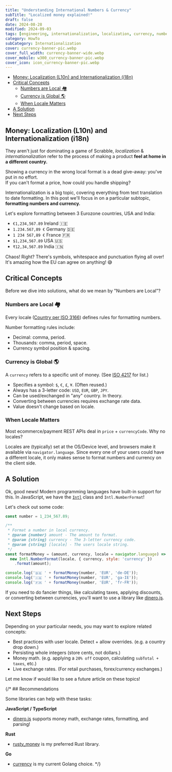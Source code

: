```yaml
---
title: "Understanding International Numbers & Currency"
subTitle: "Localized money explained!"
draft: false
date: 2024-08-28
modified: 2024-09-03
tags: [engineering, internationalization, localization, currency, numbers]
category: HowTo
subCategory: Internationalization
cover: currency-banner-pic.webp
cover_full_width: currency-banner-wide.webp
cover_mobile: w300_currency-banner-pic.webp
cover_icon: icon_currency-banner-pic.webp
---
```


- [Money: Localization (L10n) and Internationalization (i18n)](#money-localization-l10n-and-internationalization-i18n)
- [Critical Concepts](#critical-concepts)
  - [Numbers are Local 🏘️](#numbers-are-local-️)
  - [Currency is Global 🌎](#currency-is-global-️)
  - [When Locale Matters](#when-locale-matters)
- [A Solution](#a-solution)
- [Next Steps](#next-steps)

## Money: Localization (L10n) and Internationalization (i18n)

They aren't just for dominating a game of Scrabble, _localization_ & _internationalization_ refer to the process of making a product **feel at home in a different country.**

<p class="breakout quote">Showing a currency in the wrong local format is a dead give-away: you've put in no effort.<br/>If you can't format a price, how could you handle shipping?</p>

Internationalization is a big topic, covering everything from text translation to date formatting. In this post we'll focus in on a particular subtopic, **formatting numbers and currency.**

Let's explore formatting between 3 Eurozone countries, USA and India:

- `€1,234,567.89` Ireland 🇮🇪
- `1.234.567,89 €` Germany 🇩🇪
- `1 234 567,89 €` France 🇫🇷
- `$1,234,567.89` USA 🇺🇸
- `₹12,34,567.89` India 🇮🇳

Chaos! Right? There's symbols, whitespace and punctuation flying all over! It's amazing how the EU can agree on anything! 😅

## Critical Concepts

Before we dive into solutions, what do we mean by "Numbers are Local"?

### Numbers are Local 🏘️

Every locale ([Country per ISO 3166](https://en.wikipedia.org/wiki/List_of_ISO_3166_country_codes)) defines rules for formatting numbers.

Number formatting rules include:

- Decimal: comma, period.
- Thousands: comma, period, space.
- Currency symbol position & spacing.

### Currency is Global 🌎

A `currency` refers to a specific unit of money. (See [ISO 4217](https://en.wikipedia.org/wiki/ISO_4217#Active_codes_(list_one)) for list.)

- Specifies a symbol: `$`, `€`, `£`, `¥`. (Often reused.)
- Always has a 3-letter code: `USD`, `EUR`, `GBP`, `JPY`.
- Can be used/exchanged in "any" country. In theory.
- Converting between currencies requires exchange rate data.
- Value doesn't change based on locale.

### When Locale Matters

Most ecommerce/payment REST APIs deal in `price` + `currencyCode`. Why no locales?

Locales are (typically) set at the OS/Device level, and browsers make it available via `navigator.language`. Since every one of your users could have a different locale, it only makes sense to format numbers and currency on the client side.

## A Solution

Ok, good news! Modern programming languages have built-in support for this. In JavaScript, we have the [`Intl`](https://developer.mozilla.org/en-US/docs/Web/JavaScript/Reference/Global_Objects/Intl) class and `Intl.NumberFormat`!

Let's check out some code:

```javascript
const number = 1_234_567.89;

/**
 * Format a number in local currency.
 * @param {number} amount - The amount to format.
 * @param {string} currency - The 3-letter currency code.
 * @param {string} [locale] - The users locale string.
 */
const formatMoney = (amount, currency, locale = navigator.language) =>
  new Intl.NumberFormat(locale, { currency, style: 'currency' })
    .format(amount);

console.log('🇩🇪 ' + formatMoney(number, 'EUR', 'de-DE'));
console.log('🇮🇪 ' + formatMoney(number, 'EUR', 'ga-IE'));
console.log('🇫🇷 ' + formatMoney(number, 'EUR', 'fr-FR'));
```

If you need to do fancier things, like calculating taxes, applying discounts, or converting between currencies, you'll want to use a library like [dinero.js](https://v2.dinerojs.com/).

## Next Steps

Depending on your particular needs, you may want to explore related concepts:

- Best practices with user locale. Detect + allow overrides. (e.g. a country drop down.)
- Persisting whole integers (store cents, not dollars.)
- Money math. (e.g. applying a `20% off` coupon, calculating `subTotal + taxes`, etc.)
- Live exchange rates. (For retail purchases, forex/currency exchanges.)

<p class="breakout quote">Let me know if would like to see a future article on these topics!</p>

{/* ## Recommendations

Some libraries can help with these tasks: 

**JavaScript / TypeScript**

- [dinero.js](https://v2.dinerojs.com/) supports money math, exchange rates, formatting, and parsing!

**Rust**

- [rusty_money](https://crates.io/crates/rusty_money) is my preferred Rust library.

**Go**

- [currency](https://github.com/bojanz/currency) is my current Golang choice.
 */}
